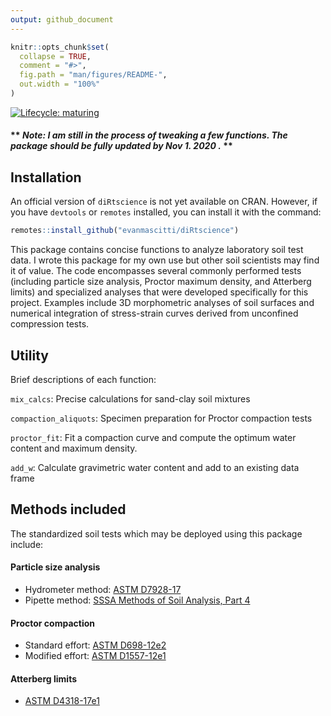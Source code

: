 ```yaml
---
output: github_document
---
```


<!-- README.md is generated from README.Rmd. Please edit that file -->

```r
knitr::opts_chunk$set(
  collapse = TRUE,
  comment = "#>",
  fig.path = "man/figures/README-",
  out.width = "100%"
)
```

<!-- badges: start -->
[![Lifecycle: maturing](https://img.shields.io/badge/lifecycle-maturing-blue.svg)](https://www.tidyverse.org/lifecycle/#maturing)
<!-- badges: end -->

#### \*\* *Note: I am still in the process of tweaking a few functions. The package should be fully updated by Nov 1. 2020 .* *\*


## Installation

An official version of `diRtscience` is not yet available on CRAN. However, if you have `devtools` or `remotes` installed, you can install it with the command:

``` r
remotes::install_github("evanmascitti/diRtscience")
```

This package contains concise functions to analyze laboratory soil test data. I wrote this package for my own use but other soil scientists may find it of value. The code encompasses several commonly performed tests (including particle size analysis, Proctor maximum density, and Atterberg limits) and specialized analyses that were developed specifically for this project. Examples include 3D morphometric analyses of soil surfaces and numerical integration of stress-strain curves derived from unconfined compression tests. 

<!-- The best way to learn about this package is through the vignettes  -->
<!-- un-comment this line once the vignettes are added  -->

## Utility

Brief descriptions of each function:

`mix_calcs`: Precise calculations for sand-clay soil mixtures

`compaction_aliquots`: Specimen preparation for Proctor compaction tests

`proctor_fit`: Fit a compaction curve and compute the optimum water content and maximum density. 

`add_w`: Calculate gravimetric water content and add to an existing data frame


## Methods included 

The standardized soil tests which may be deployed using this package include: 

#### Particle size analysis
* Hydrometer method: [ASTM D7928-17](https://www.astm.org/Standards/D7928.htm)
* Pipette method: [SSSA Methods of Soil Analysis, Part 4](https://www.wiley.com/en-us/Methods+of+Soil+Analysis%2C+Part+4%3A+Physical+Methods-p-9780891188933)

#### Proctor compaction
* Standard effort: [ASTM D698-12e2](https://www.astm.org/Standards/D698.htm)
* Modified effort: [ASTM D1557-12e1](https://www.astm.org/Standards/D1557)

#### Atterberg limits 
* [ASTM D4318-17e1](https://www.astm.org/Standards/D4318)
